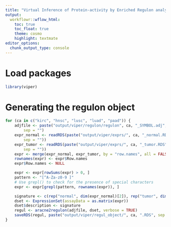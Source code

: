 ```yaml
---
title: "Virtual Inference of Protein-activity by Enriched Regulon analysis (preparing input)"
output:
  workflowr::wflow_html:
    toc: true
    toc_float: true
    theme: cosmo
    highlight: textmate
editor_options:
  chunk_output_type: console
---
```


# Load packages
```r
library(viper)
```

# Generating the regulon object
```r
for (ca in c("kirc", "hnsc", "lusc", "luad", "paad")) {
    adjfile <- paste("output/viper/regulon/regulon", ca, "_SYMBOL.adj",
        sep = "")
    expr_normal <- readRDS(paste("output/viper/exprs/", ca, "_normal.RDS",
        sep = ""))
    expr_tumor <- readRDS(paste("output/viper/exprs/", ca, "_tumor.RDS",
        sep = ""))
    expr <- merge(expr_normal, expr_tumor, by = "row.names", all = FALSE)
    rownames(expr) <- expr$Row.names
    expr$Row.names <- NULL

    expr <- expr[rowSums(expr) > 0, ]
    pattern <- "[^A-Za-z0-9 ]"
    # Use grepl() to check for the presence of special characters
    expr <- expr[grepl(pattern, rownames(expr)), ]

    signature <- c(rep("normal", dim(expr_normal)[2]), rep("tumor", dim(expr_tumor)[2]))
    dset <- ExpressionSet(assayData = as.matrix(expr))
    dset$description <- signature
    regul <- aracne2regulon(adjfile, dset, verbose = TRUE)
    saveRDS(regul, paste("output/viper/regul_object/", ca, ".RDS", sep = ""))
}
```